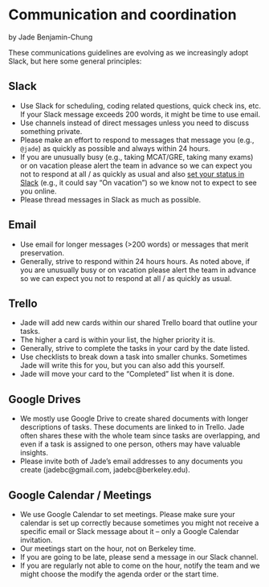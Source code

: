 # Communication and coordination

by Jade Benjamin-Chung

These communications guidelines are evolving as we increasingly adopt Slack, but here some general principles:

## Slack

- Use Slack for scheduling, coding related questions, quick check ins, etc. If your Slack message exceeds 200 words, it might be time to use email. 
- Use channels instead of direct messages unless you need to discuss something private. 
- Please make an effort to respond to messages that message you (e.g., `@jade`) as quickly as possible and always within 24 hours. 
- If you are unusually busy (e.g., taking MCAT/GRE, taking many exams) or on vacation please alert the team in advance so we can expect you not to respond at all / as quickly as usual and also [set your status in Slack](https://get.slack.help/hc/en-us/articles/201864558-Set-your-Slack-status-and-availability) (e.g., it could say "On vacation") so we know not to expect to see you online. 
- Please thread messages in Slack as much as possible. 

## Email

- Use email for longer messages (>200 words) or messages that merit preservation. 
- Generally, strive to respond within 24 hours hours. As noted above, if you are unusually busy or on vacation please alert the team in advance so we can expect you not to respond at all / as quickly as usual. 

## Trello

- Jade will add new cards within our shared Trello board that outline your tasks. 
- The higher a card is within your list, the higher priority it is.
- Generally, strive to complete the tasks in your card by the date listed. 
- Use checklists to break down a task into smaller chunks. Sometimes Jade will write this for you, but you can also add this yourself. 
- Jade will move your card to the "Completed" list when it is done. 

## Google Drives

- We mostly use Google Drive to create shared documents with longer descriptions of tasks. These documents are linked to in Trello. Jade often shares these with the whole team since tasks are overlapping, and even if a task is assigned to one person, others may have valuable insights. 
- Please invite both of Jade's email addresses to any documents you create (jadebc@gmail.com, jadebc@berkeley.edu).

## Google Calendar / Meetings

- We use Google Calendar to set meetings. Please make sure your calendar is set up correctly because sometimes you might not receive a specific email or Slack message about it -- only a Google Calendar invitation. 
- Our meetings start on the hour, not on Berkeley time. 
- If you are going to be late, please send a message in our Slack channel. 
- If you are regularly not able to come on the hour, notify the team and we might choose the modify the agenda order or the start time. 
